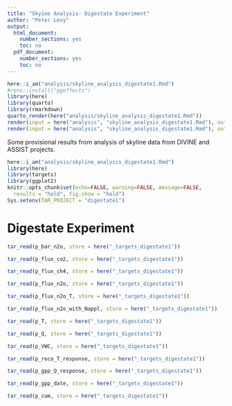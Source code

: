 ---
title: "Skyine Analysis- Digestate Experiment"
author: "Peter Levy"
output:
  html_document:
    number_sections: yes
    toc: no
  pdf_document:
    number_sections: yes
    toc: no
---

```{r render, echo = FALSE, eval = FALSE}
here::i_am("analysis/skyline_analysis_digestate1.Rmd")
#renv::install("ggeffects")
library(here)
library(quarto)
library(rmarkdown)
quarto_render(here("analysis/skyline_analysis_digestate1.Rmd"))
render(input = here("analysis", "skyline_analysis_digestate1.Rmd"), output_file = here("analysis", "skyline_analysis_digestate1.pdf"))
render(input = here("analysis", "skyline_analysis_digestate1.Rmd"), output_file = here("analysis", "skyline_analysis_digestate1.html"))
```

Some provisional results from analysis of skyline data from DIVINE and ASSIST projects.

<!--- { startup -->
```{r startup, eval=TRUE, echo=FALSE, include=FALSE}
here::i_am("analysis/skyline_analysis_digestate1.Rmd")
library(here)
library(targets)
library(ggplot2)
knitr::opts_chunk$set(echo=FALSE, warning=FALSE, message=FALSE,
  results = "hold", fig.show = "hold")
Sys.setenv(TAR_PROJECT = "digestate1")
```

# Digestate Experiment

```{r, results = "hold", fig.show = "hold", echo = FALSE, fig.cap = "Bar plot of treatment and chamber means with 95pc confidence intervals. Black symbols show the 95pc   confidence intervals in treatment means, accounting for the within-chamber autocorrelation."}
tar_read(p_bar_n2o, store = here("_targets_digestate1"))
```

```{r, results = "hold", fig.show = "hold", echo = FALSE, fig.cap = "CO2 flux over time by treatment."}
tar_read(p_flux_co2, store = here("_targets_digestate1"))
```

```{r, echo = FALSE, fig.cap = "CH4 flux over time by treatment."}
tar_read(p_flux_ch4, store = here("_targets_digestate1"))
```

```{r, echo = FALSE, fig.cap = "N2O flux over time by treatment."}
tar_read(p_flux_n2o, store = here("_targets_digestate1"))
```

```{r, eval = FALSE, echo = FALSE, fig.cap = "N2O flux versus temperature by treatment."}
tar_read(p_flux_n2o_T, store = here("_targets_digestate1"))
```

```{r, results = "hold", fig.show = "hold", echo = FALSE, fig.cap = "N2O flux over time by treatment, showing N application dates as vertical black lines."}
tar_read(p_flux_n2o_with_Nappl, store = here("_targets_digestate1"))
```

```{r, results = "hold", fig.show = "hold", echo = FALSE, fig.cap = "Temperature data over time."}
tar_read(p_T, store = here("_targets_digestate1"))
```

```{r, results = "hold", fig.show = "hold", echo = FALSE, fig.cap = "PPFD data over time."}
tar_read(p_Q, store = here("_targets_digestate1"))
```

```{r, results = "hold", fig.show = "hold", echo = FALSE, fig.cap = "VWC data over time."}
tar_read(p_VWC, store = here("_targets_digestate1"))
```

```{r, results = "hold", fig.show = "hold", echo = FALSE, fig.cap = "Respiration response to temperature."}
tar_read(p_reco_T_response, store = here("_targets_digestate1"))
```

```{r, results = "hold", fig.show = "hold", echo = FALSE, fig.cap = "GPP response to PPFD."}
tar_read(p_gpp_Q_response, store = here("_targets_digestate1"))
```

```{r, results = "hold", fig.show = "hold", echo = FALSE, fig.cap = "GPP over time."}
tar_read(p_gpp_date, store = here("_targets_digestate1"))
```

```{r, results = "hold", fig.show = "hold", echo = FALSE, fig.cap = "Cummulative GPP, R and net flux over time."}
tar_read(p_cum, store = here("_targets_digestate1"))
```
